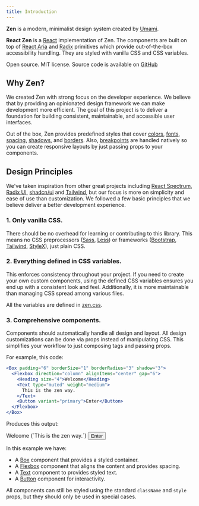 ```yaml
---
title: Introduction
---
```


**Zen** is a modern, minimalist design system created by [Umami](https://umami.is).

**React Zen** is a [React](https://react.dev/) implementation of Zen.
The components are built on top of [React Aria](https://react-spectrum.adobe.com/react-aria/) and [Radix](https://www.radix-ui.com/primitives) primitives which provide
out-of-the-box accessibility handling. They are styled with vanilla CSS and CSS variables.

Open source. MIT license. Source code is available on [GitHub](https://github.com/umami-software/react-zen)

## Why Zen?

We created Zen with strong focus on the developer experience. We believe that by providing an opinionated design framework
we can make development more efficient. The goal of this project is to deliver a foundation for building
consistent, maintainable, and accessible user interfaces.

Out of the box, Zen provides predefined styles that cover
[colors](/docs/design/colors),
[fonts](/docs/design/fonts),
[spacing](/docs/design/spacing),
[shadows](/docs/design/shadows),
and [borders](/docs/design/border-radius).
Also, [breakpoints](/docs/design/breakpoints) are handled natively so you can create
responsive layouts by just passing props to your components.

## Design Principles

We've taken inspiration from other great projects including [React Spectrum](https://react-spectrum.adobe.com/react-spectrum/index.html), [Radix UI](https://www.radix-ui.com/),
[shadcn/ui](https://ui.shadcn.com/) and [Tailwind](https://tailwindcss.com/), but our focus is more on simplicity and ease of use
than customization. We followed a few basic principles that we believe deliver a better development experience.

### 1. Only vanilla CSS.

There should be no overhead for learning or contributing to this library. This means no CSS preprocessors ([Sass](https://sass-lang.com/), [Less](https://lesscss.org/))
or frameworks ([Bootstrap](https://getbootstrap.com/), [Tailwind](https://tailwindcss.com/), [StyleX](https://stylexjs.com/)), just plain CSS.

### 2. Everything defined in CSS variables.

This enforces consistency throughout your project. If you need to create your own custom components, using the
defined CSS variables ensures you end up with a consistent look and feel. Additionally, it is more maintainable
than managing CSS spread among various files.

All the variables are defined in [zen.css](https://raw.githubusercontent.com/umami-software/react-zen/refs/heads/master/src/styles/zen.css).

### 3. Comprehensive components.

Components should automatically handle all design and layout.
All design customizations can be done via props instead of manipulating CSS.
This simplifies your workflow to just composing tags and passing props.

For example, this code:

```jsx
<Box padding="6" borderSize="1" borderRadius="3" shadow="3">
  <Flexbox direction="column" alignItems="center" gap="6">
    <Heading size="4">Welcome</Heading>
    <Text type="muted" weight="medium">
      This is the zen way.
    </Text>
    <Button variant="primary">Enter</Button>
  </Flexbox>
</Box>
```

Produces this output:

<Example>
  <Box padding="6" borderSize="1" borderRadius="3" shadow="3">
    <Flexbox direction="column" alignItems="center" gap="6">
      <Heading size="4">Welcome</Heading>
      <Text type="muted" weight="medium">{`This is the zen way.`}</Text>
      <Button variant="primary">Enter</Button>
    </Flexbox>

  </Box>
</Example>

In this example we have:

- A [Box](/docs/layout/box) component that provides a styled container.
- A [Flexbox](/docs/layout/flexbox) component that aligns the content and provides spacing.
- A [Text](/docs/typography/text) component to provides styled text.
- A [Button](/docs/components/button) component for interactivity.

All components can still be styled using the standard `className` and `style` props, but they should only be used in special cases.

